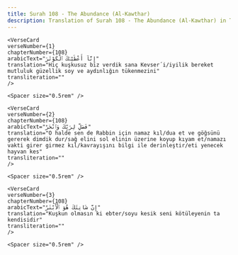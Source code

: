 ```yaml
---
title: Surah 108 - The Abundance (Al-Kawthar)  
description: Translation of Surah 108 - The Abundance (Al-Kawthar) in Turkish
---
```







    <VerseCard 
    verseNumber={1}
    chapterNumber={108}
    arabicText="إِنَّآ أَعْطَيْنَٰكَ ٱلْكَوْثَرَ"
    translation="Hiç kuşkusuz biz verdik sana Kevser´i/iyilik bereket mutluluk güzellik soy ve aydınlığın tükenmezini"
    transliteration=""
    />

    <Spacer size="0.5rem" />
                
    <VerseCard 
    verseNumber={2}
    chapterNumber={108}
    arabicText="فَصَلِّ لِرَبِّكَ وَٱنْحَرْ"
    translation="O halde sen de Rabbin için namaz kıl/dua et ve göğsünü gererek dimdik dur/sağ elini sol elinin üzerine koyup kıyam et/namazı vakti girer girmez kıl/kavrayışını bilgi ile derinleştir/eti yenecek hayvan kes"
    transliteration=""
    />

    <Spacer size="0.5rem" />
                
    <VerseCard 
    verseNumber={3}
    chapterNumber={108}
    arabicText="إِنَّ شَانِئَكَ هُوَ ٱلْأَبْتَرُ"
    translation="Kuşkun olmasın ki ebter/soyu kesik seni kötüleyenin ta kendisidir"
    transliteration=""
    />

    <Spacer size="0.5rem" />
                